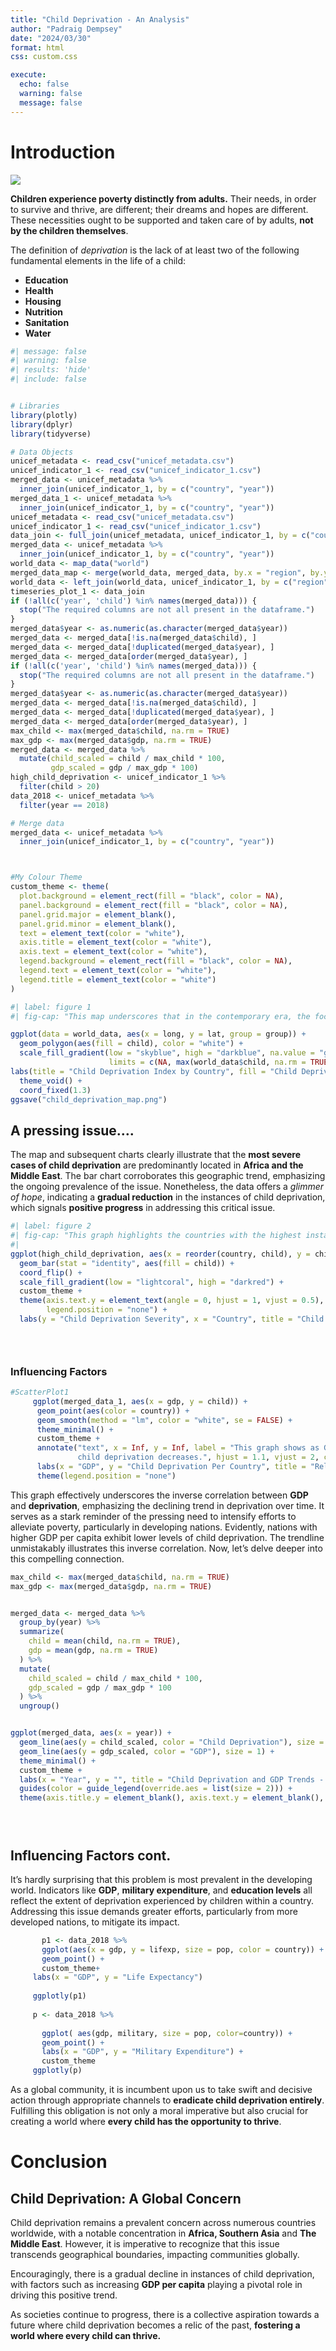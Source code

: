 ---
title: "Child Deprivation - An Analysis"
author: "Padraig Dempsey"
date: "2024/03/30"   
format: html  
css: custom.css

execute: 
  echo: false
  warning: false
  message: false
---
# Introduction
![](https://i.pinimg.com/736x/24/51/c1/2451c1ec6db5feba1a9b100e9ae05fb7.jpg)

**Children experience poverty distinctly from adults.** Their needs, in order to survive and thrive, are different; their dreams and hopes are different. These necessities ought to be supported and taken care of by adults, **not by the children themselves**.

The definition of *deprivation* is the lack of at least two of the following fundamental elements in the life of a child:

- **Education**
- **Health**
- **Housing**
- **Nutrition**
- **Sanitation**
- **Water**


```{r setup}
#| message: false
#| warning: false
#| results: 'hide'
#| include: false


# Libraries
library(plotly)
library(dplyr)
library(tidyverse)

# Data Objects
unicef_metadata <- read_csv("unicef_metadata.csv")
unicef_indicator_1 <- read_csv("unicef_indicator_1.csv")
merged_data <- unicef_metadata %>%
  inner_join(unicef_indicator_1, by = c("country", "year"))
merged_data_1 <- unicef_metadata %>%
  inner_join(unicef_indicator_1, by = c("country", "year"))
unicef_metadata <- read_csv("unicef_metadata.csv")
unicef_indicator_1 <- read_csv("unicef_indicator_1.csv")
data_join <- full_join(unicef_metadata, unicef_indicator_1, by = c("country"))
merged_data <- unicef_metadata %>%
  inner_join(unicef_indicator_1, by = c("country", "year"))
world_data <- map_data("world")
merged_data_map <- merge(world_data, merged_data, by.x = "region", by.y = "country")
world_data <- left_join(world_data, unicef_indicator_1, by = c("region" = "country"))
timeseries_plot_1 <- data_join
if (!all(c('year', 'child') %in% names(merged_data))) {
  stop("The required columns are not all present in the dataframe.")
}
merged_data$year <- as.numeric(as.character(merged_data$year))
merged_data <- merged_data[!is.na(merged_data$child), ]
merged_data <- merged_data[!duplicated(merged_data$year), ]
merged_data <- merged_data[order(merged_data$year), ]
if (!all(c('year', 'child') %in% names(merged_data))) {
  stop("The required columns are not all present in the dataframe.")
}
merged_data$year <- as.numeric(as.character(merged_data$year))
merged_data <- merged_data[!is.na(merged_data$child), ]
merged_data <- merged_data[!duplicated(merged_data$year), ]
merged_data <- merged_data[order(merged_data$year), ]
max_child <- max(merged_data$child, na.rm = TRUE)
max_gdp <- max(merged_data$gdp, na.rm = TRUE)
merged_data <- merged_data %>%
  mutate(child_scaled = child / max_child * 100,
         gdp_scaled = gdp / max_gdp * 100)
high_child_deprivation <- unicef_indicator_1 %>% 
  filter(child > 20)
data_2018 <- unicef_metadata %>%
  filter(year == 2018)

# Merge data
merged_data <- unicef_metadata %>%
  inner_join(unicef_indicator_1, by = c("country", "year"))



#My Colour Theme
custom_theme <- theme(
  plot.background = element_rect(fill = "black", color = NA),
  panel.background = element_rect(fill = "black", color = NA),
  panel.grid.major = element_blank(),
  panel.grid.minor = element_blank(),
  text = element_text(color = "white"),
  axis.title = element_text(color = "white"),
  axis.text = element_text(color = "white"),
  legend.background = element_rect(fill = "black", color = NA),
  legend.text = element_text(color = "white"),
  legend.title = element_text(color = "white")
)
```

```{r}
#| label: figure 1
#| fig-cap: "This map underscores that in the contemporary era, the focal point of child deprivation is in Africa."

ggplot(data = world_data, aes(x = long, y = lat, group = group)) +
  geom_polygon(aes(fill = child), color = "white") + 
  scale_fill_gradient(low = "skyblue", high = "darkblue", na.value = "gray50", 
                      limits = c(NA, max(world_data$child, na.rm = TRUE))) + custom_theme
labs(title = "Child Deprivation Index by Country", fill = "Child Deprivation %") + 
  theme_void() + 
  coord_fixed(1.3)
ggsave("child_deprivation_map.png")

```
## A pressing issue....
The map and subsequent charts clearly illustrate that the **most severe cases of child deprivation** are predominantly located in **Africa and the Middle East**. The bar chart corroborates this geographic trend, emphasizing the ongoing prevalence of the issue. Nonetheless, the data offers a _glimmer of hope_, indicating a **gradual reduction** in the instances of child deprivation, which signals **positive progress** in addressing this critical issue.

```{r}
#| label: figure 2
#| fig-cap: "This graph highlights the countries with the highest instances of child deprivation."
#| 
ggplot(high_child_deprivation, aes(x = reorder(country, child), y = child)) +
  geom_bar(stat = "identity", aes(fill = child)) +  
  coord_flip() +
  scale_fill_gradient(low = "lightcoral", high = "darkred") + 
  custom_theme +  
  theme(axis.text.y = element_text(angle = 0, hjust = 1, vjust = 0.5),
        legend.position = "none") + 
  labs(y = "Child Deprivation Severity", x = "Country", title = "Child Deprivation Severity; Worst Countries")


  
```

### Influencing Factors 

```{r}
#ScatterPlot1 
     ggplot(merged_data_1, aes(x = gdp, y = child)) +
      geom_point(aes(color = country)) + 
      geom_smooth(method = "lm", color = "white", se = FALSE) + 
      theme_minimal() + 
      custom_theme +
      annotate("text", x = Inf, y = Inf, label = "This graph shows as GDP increases, 
               child deprivation decreases.", hjust = 1.1, vjust = 2, color = "white", size = 5) +
      labs(x = "GDP", y = "Child Deprivation Per Country", title = "Relationship between GDP and Child Deprivation Per Country") +
      theme(legend.position = "none")  
```
This graph effectively underscores the inverse correlation between **GDP** and **deprivation**, emphasizing the declining trend in deprivation over time. It serves as a stark reminder of the pressing need to intensify efforts to alleviate poverty, particularly in developing nations.
Evidently, nations with higher GDP per capita exhibit lower levels of child deprivation. The trendline unmistakably illustrates this inverse correlation. Now, let's delve deeper into this compelling connection.
```{r}

max_child <- max(merged_data$child, na.rm = TRUE)
max_gdp <- max(merged_data$gdp, na.rm = TRUE)


merged_data <- merged_data %>%
  group_by(year) %>%
  summarize(
    child = mean(child, na.rm = TRUE), 
    gdp = mean(gdp, na.rm = TRUE)
  ) %>%
  mutate(
    child_scaled = child / max_child * 100,
    gdp_scaled = gdp / max_gdp * 100
  ) %>%
  ungroup()  


ggplot(merged_data, aes(x = year)) +
  geom_line(aes(y = child_scaled, color = "Child Deprivation"), size = 1) +
  geom_line(aes(y = gdp_scaled, color = "GDP"), size = 1) +
  theme_minimal() +
  custom_theme +
  labs(x = "Year", y = "", title = "Child Deprivation and GDP Trends - A Time Series", color = "Indicator") +
  guides(color = guide_legend(override.aes = list(size = 2))) +
  theme(axis.title.y = element_blank(), axis.text.y = element_blank(), axis.ticks.y = element_blank(), legend.position = "bottom")





```


## Influencing Factors cont.
It's hardly surprising that this problem is most prevalent in the developing world. Indicators like **GDP**, **military expenditure**, and **education levels** all reflect the extent of deprivation experienced by children within a country. Addressing this issue demands greater efforts, particularly from more developed nations, to mitigate its impact.

```{r}
       p1 <- data_2018 %>%
       ggplot(aes(x = gdp, y = lifexp, size = pop, color = country)) +
       geom_point() +
       custom_theme+ 
     labs(x = "GDP", y = "Life Expectancy")
     
     ggplotly(p1)
 
     p <- data_2018 %>%
       
       ggplot( aes(gdp, military, size = pop, color=country)) +
       geom_point() + 
       labs(x = "GDP", y = "Military Expenditure") +
       custom_theme
     ggplotly(p)
```
 As a global community, it is incumbent upon us to take swift and decisive action through appropriate channels to **eradicate child deprivation entirely**. Fulfilling this obligation is not only a moral imperative but also crucial for creating a world where **every child has the opportunity to thrive**.

# Conclusion
## Child Deprivation: A Global Concern

Child deprivation remains a prevalent concern across numerous countries worldwide, with a notable concentration in **Africa, Southern Asia** and **The Middle East**. However, it is imperative to recognize that this issue transcends geographical boundaries, impacting communities globally. 

Encouragingly, there is a gradual decline in instances of child deprivation, with factors such as increasing **GDP per capita** playing a pivotal role in driving this positive trend. 

As societies continue to progress, there is a collective aspiration towards a future where child deprivation becomes a relic of the past, **fostering a world where every child can thrive.**


